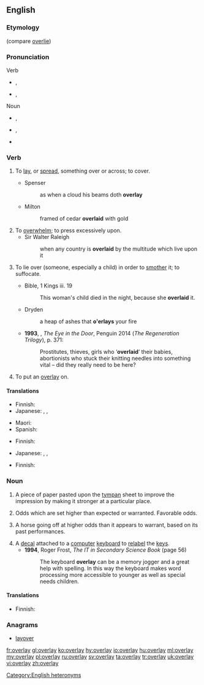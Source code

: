 ==English==
{{wikipedia|dab=overlay}}
===Etymology===
{{prefix|over|lay|lang=en}} (compare [[overlie]])

===Pronunciation===
; Verb
* {{a|RP}} {{enPR|ō'və-lāʹ}}, {{IPA|/ˌəʊ.vəˈleɪ/|lang=en}}
* {{a|GenAm}} {{enPR|ō'vər-lāʹ}}, {{IPA|/ˌoʊvɚˈleɪ/|lang=en}}
; Noun
* {{a|RP}} {{enPR|ōʹvə-lā'}}, {{IPA|/ˈəʊ.vəˌleɪ/|lang=en}}
* {{a|GenAm}} {{enPR|ōʹvər-lā'}}, {{IPA|/ˈoʊvɚˌleɪ/|lang=en}}
* {{rhymes|eɪ|lang=en}}

===Verb===
{{en-verb|overlays|overlaying|'''[[overlaid]]''' or '''[[overlayed]]'''}}

# {{context|transitive|lang=en}} To [[lay]], or [[spread]], something over or across; to cover.
#* Spenser
#*: as when a cloud his beams doth '''overlay'''
#* Milton
#*: framed of cedar '''overlaid''' with gold
# To [[overwhelm]]; to press excessively upon.
#* Sir Walter Raleigh
#*: when any country is '''overlaid''' by the multitude which live upon it
# {{context|transitive|now|_|rare|archaic|lang=en}} To lie over (someone, especially a child) in order to [[smother]] it; to suffocate. {{defdate|from 14th c.}}
#* Bible, 1 Kings iii. 19
#*: This woman's child died in the night, because she '''overlaid''' it.
#* Dryden
#*: a heap of ashes that '''o'erlays''' your fire
#*'''1993''', {{w|Pat Barker}}, ''The Eye in the Door'', Penguin 2014 (''The Regeneration Trilogy''), p. 371:
#*:Prostitutes, thieves, girls who ‘'''overlaid'''’ their babies, abortionists who stuck their knitting needles into something vital – did they really need to be here?
# {{context|transitive|printing|lang=en}} To put an [[overlay#Noun|overlay]] on.

====Translations====
{{trans-top|to lay, or [[spread]], something over or across; to [[cover]]}}
* Finnish: {{t|fi|päällystää}}
* Japanese: {{t|ja|乗せる|tr=[[のせる]], noseru}}, {{t|ja|被せる|tr=[[かぶせる]], kabuseru}}, {{t+|ja|覆う|tr=[[おおう]], ōu}}
{{trans-mid}}
* Maori: {{t|mi|paparua}}
* Spanish: {{t+|es|revestimiento|m}}
{{trans-bottom}}

{{trans-see|overwhelm}}

{{trans-top|to smother with a close covering, or by lying upon}}
* Finnish: {{t|fi|tukahduttaa}}
{{trans-mid}}
* Japanese: {{t|ja|乗せる|tr=[[のせる]], noseru}}, {{t|ja|被せる|tr=[[かぶせる]], kabuseru}}, {{t+|ja|覆う|tr=[[おおう]], ōu}}
{{trans-bottom}}

{{trans-top|to put an overlay on}}
* Finnish: {{t+|fi|peittää}}
{{trans-mid}}
{{trans-bottom}}

===Noun===
{{en-noun}}

# {{context|printing|lang=en}} A piece of paper pasted upon the [[tympan]] sheet to improve the impression by making it stronger at a particular place.
# {{context|betting|lang=en}} Odds which are set higher than expected or warranted.  Favorable odds.
# {{context|horse racing|lang=en}} A horse going off at higher odds than it appears to warrant, based on its past performances.
# A [[decal]] attached to a [[computer]] [[keyboard]] to [[relabel]] the [[key]]s.
#* '''1994''', Roger Frost, ''The IT in Secondary Science Book'' (page 56)
#*: The keyboard '''overlay''' can be a memory jogger and a great help with spelling. In this way the keyboard makes word processing more accessible to younger as well as special needs children.

====Translations====
{{trans-top|printing: piece of paper}}
* Finnish: {{t|fi|peitepaperi}}
{{trans-mid}}
{{trans-bottom}}

{{trans-top|betting: odds which are higher than expected}}
{{trans-mid}}
{{trans-bottom}}

{{trans-top|horse racing}}
{{trans-mid}}
{{trans-bottom}}

===Anagrams===
* [[layover#English|layover]]

[[Category:English heteronyms]]

[[fr:overlay]]
[[gl:overlay]]
[[ko:overlay]]
[[hy:overlay]]
[[io:overlay]]
[[hu:overlay]]
[[ml:overlay]]
[[my:overlay]]
[[pl:overlay]]
[[ru:overlay]]
[[sv:overlay]]
[[ta:overlay]]
[[tr:overlay]]
[[uk:overlay]]
[[vi:overlay]]
[[zh:overlay]]